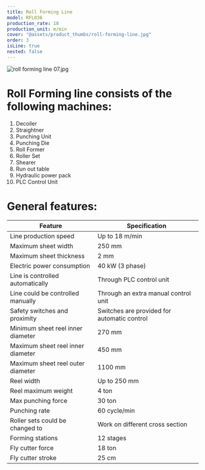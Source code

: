 ```yaml
---
title: Roll Forming Line
model: RFL036
production_rate: 18
production_unit: m/min
cover: "@assets/product_thumbs/roll-forming-line.jpg"
order: 3
isLine: true
nested: false
---
```



<ProductTabs />

![roll forming line 07.jpg](@assets/article_images/roll-forming-line/roll-forming-line-07.jpg)

# **Roll Forming line consists of the following machines:**

1. Decoiler
2. Straightner
3. Punching Unit
4. Punching Die
5. Roll Former
6. Roller Set
7. Shearer
8. Run out table
9. Hydraulic power pack
10. PLC Control Unit

# **General features:**

| Feature                           | Specification                               |
| --------------------------------- | ------------------------------------------- |
| Line production speed             | Up to 18 m/min                              |
| Maximum sheet width               | 250 mm                                      |
| Maximum sheet thickness           | 2 mm                                        |
| Electric power consumption        | 40 kW (3 phase)                             |
| Line is controlled automatically  | Through PLC control unit                    |
| Line could be controlled manually | Through an extra manual control unit        |
| Safety switches and proximity     | Switches are provided for automatic control |
| Minimum sheet reel inner diameter | 270 mm                                      |
| Maximum sheet reel inner diameter | 450 mm                                      |
| Maximum sheet reel outer diameter | 1100 mm                                     |
| Reel width                        | Up to 250 mm                                |
| Reel maximum weight               | 4 ton                                       |
| Max punching force                | 30 ton                                      |
| Punching rate                     | 60 cycle/min                                |
| Roller sets could be changed to   | Work on different cross section             |
| Forming stations                  | 12 stages                                   |
| Fly cutter force                  | 18 ton                                      |
| Fly cutter stroke                 | 25 cm                                       |
